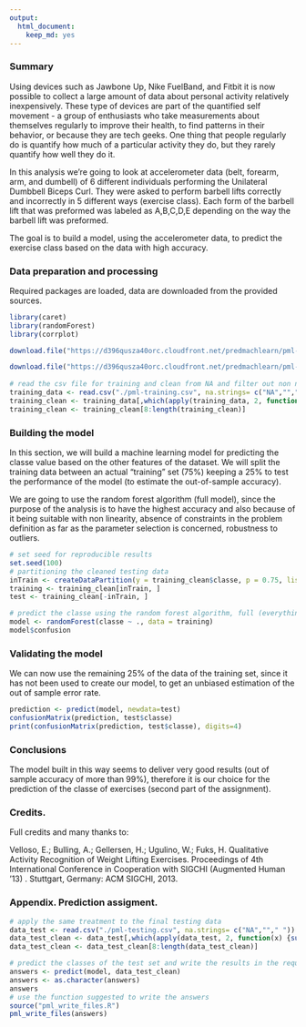 ```yaml
---
output: 
  html_document: 
    keep_md: yes
---
```

### Summary

 Using devices such as Jawbone Up, Nike FuelBand, and Fitbit it is now possible to collect a large amount of data about personal activity relatively inexpensively. These type of devices are part of the quantified self movement - a group of enthusiasts who take measurements about themselves regularly to improve their health, to find patterns in their behavior, or because they are tech geeks. One thing that people regularly do is quantify how much of a particular activity they do, but they rarely quantify how well they do it.
 
 In this analysis we're going to look at accelerometer data (belt, forearm, arm, and dumbell) of 6 different individuals performing the Unilateral Dumbbell Biceps Curl. They were asked to perform barbell lifts correctly and incorrectly in 5 different ways (exercise class). Each form of the barbell lift that was preformed was labeled as A,B,C,D,E depending on the way the barbell lift was preformed.
 
 The goal is to build a model, using the accelerometer data, to predict the exercise class based on the data with high accuracy. 

### Data preparation and processing   

Required packages are loaded, data are downloaded from the provided sources. 

```r
library(caret)
library(randomForest)
library(corrplot)
```

```r

download.file("https://d396qusza40orc.cloudfront.net/predmachlearn/pml-training.csv", destfile = "./pml-training.csv", method="curl")

download.file("https://d396qusza40orc.cloudfront.net/predmachlearn/pml-testing.csv", destfile = "./pml-testing.csv", method="curl")
 
# read the csv file for training and clean from NA and filter out non needed columns
training_data <- read.csv("./pml-training.csv", na.strings= c("NA",""," "))
training_clean <- training_data[,which(apply(training_data, 2, function(x) {sum(is.na(x))}) == 0)]
training_clean <- training_clean[8:length(training_clean)]
```

### Building the model 

In this section, we will build a machine learning model for predicting the classe value based on the other features of the dataset. We will split the training data between an actual "training" set (75%) keeping a 25% to test the performance of the model (to estimate the out-of-sample accuracy). 

 We are going to use the random forest algorithm (full model), since the purpose of the analysis is to have the highest accuracy and also because of it being suitable with non linearity, absence of constraints in the problem definition as far as the parameter selection is concerned, robustness to outliers. 
 
```r
# set seed for reproducible results
set.seed(100)
# partitioning the cleaned testing data
inTrain <- createDataPartition(y = training_clean$classe, p = 0.75, list = FALSE)
training <- training_clean[inTrain, ]
test <- training_clean[-inTrain, ]

# predict the classe using the random forest algorithm, full (everything else as a predictor)
model <- randomForest(classe ~ ., data = training)
model$confusion
```
 
### Validating the model 

 We can now use the remaining 25% of the data of the training set, since it has not been used to create our model, to get an unbiased estimation of the out of sample error rate. 
```r

prediction <- predict(model, newdata=test)
confusionMatrix(prediction, test$classe)
print(confusionMatrix(prediction, test$classe), digits=4)
```

### Conclusions 
 The model built in this way seems to deliver very good results (out of sample accuracy of more than 99%), therefore it is our choice for the prediction of the classe of exercises (second part of the assignment). 

### Credits.  

  Full credits and many thanks to:

Velloso, E.; Bulling, A.; Gellersen, H.; Ugulino, W.; Fuks, H. Qualitative Activity Recognition of Weight Lifting Exercises. Proceedings of 4th International Conference in Cooperation with SIGCHI (Augmented Human '13) . Stuttgart, Germany: ACM SIGCHI, 2013.

### Appendix. Prediction assigment. 

```r
# apply the same treatment to the final testing data
data_test <- read.csv("./pml-testing.csv", na.strings= c("NA",""," "))
data_test_clean <- data_test[,which(apply(data_test, 2, function(x) {sum(is.na(x))}) == 0)]
data_test_clean <- data_test_clean[8:length(data_test_clean)]

# predict the classes of the test set and write the results in the requested txt files
answers <- predict(model, data_test_clean)
answers <- as.character(answers)
answers
# use the function suggested to write the answers
source("pml_write_files.R")
pml_write_files(answers)

```

